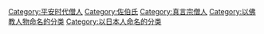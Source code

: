 [[Category:平安时代僧人|Category:平安时代僧人]]
[[Category:佐伯氏|Category:佐伯氏]]
[[Category:真言宗僧人|Category:真言宗僧人]]
[[Category:以佛教人物命名的分类|Category:以佛教人物命名的分类]]
[[Category:以日本人命名的分类|Category:以日本人命名的分类]]